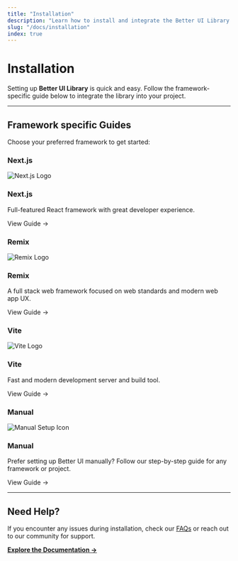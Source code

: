 ```yaml
---
title: "Installation"
description: "Learn how to install and integrate the Better UI Library in your Next.js, Remix, or Vite project. Quick and easy setup guides for developers."
slug: "/docs/installation"
index: true
---
```


# Installation

Setting up **Better UI Library** is quick and easy. Follow the framework-specific guide below to integrate the library into your project.

---

## Framework specific Guides

Choose your preferred framework to get started:

<div className="grid grid-cols-1 mt-6">

### Next.js

<Card href="/docs/installation/nextjs">
  <div className="flex items-start mb-4 gap-4">
    <img
      src="https://nextjs.org/favicon.ico"
      alt="Next.js Logo"
      className="h-8 w-8 mr-3"
    />
    <h3>Next.js</h3>
  </div>
  <p>Full-featured React framework with great developer experience.</p>
  <NextLink
    href="/docs/installation/nextjs"
    className="text-blue-600 font-medium no-underline"
  >
    View Guide →
  </NextLink>
</Card>

### Remix

<Card href="/docs/installation/remix">
  <div className="flex items-start mb-4 gap-4">
    <img
      src="https://avatars.githubusercontent.com/u/64235328?s=64&v=4"
      alt="Remix Logo"
      className="h-8 w-8 mr-3"
    />
    <h3>Remix</h3>
  </div>
  <p>
    A full stack web framework focused on web standards and modern web app UX.
  </p>
  <NextLink
    href="/docs/installation/remix"
    className="text-blue-600 font-medium no-underline"
  >
    View Guide →
  </NextLink>
</Card>

### Vite

<Card href="/docs/installation/vite">
  <div className="flex items-start mb-4 gap-4">
    <img
      src="https://vitejs.dev/logo.svg"
      alt="Vite Logo"
      className="h-8 w-8 mr-3"
    />
    <h3>Vite</h3>
  </div>
  <p>
    Fast and modern development server and build tool.
  </p>
  <NextLink
    href="/docs/installation/vite"
    className="text-blue-600 font-medium no-underline"
  >
    View Guide →
  </NextLink>
</Card>

### Manual

<Card href="/docs/installation/manual">
  <div className="flex items-start mb-4 gap-4">
    <img
      src="/assets/logos/manual.svg"
      alt="Manual Setup Icon"
      className="h-8 w-8 mr-3"
    />
    <h3>Manual</h3>
  </div>
  <p>
    Prefer setting up Better UI manually? Follow our step-by-step guide for any
    framework or project.
  </p>
  <NextLink
    href="/docs/installation/manual"
    className="text-blue-600 font-medium no-underline"
  >
    View Guide →
  </NextLink>
</Card>

</div>

---

## Need Help?

If you encounter any issues during installation, check our [FAQs](/docs/faqs) or reach out to our community for support.

**[Explore the Documentation →](/docs/components)**
